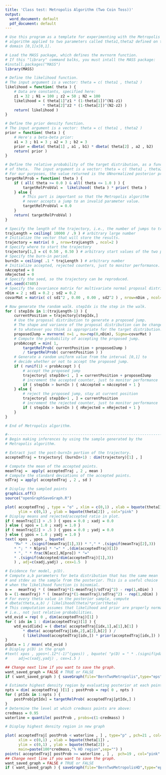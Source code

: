 ```yaml
---
title: 'Class test: Metropolis Algorithm (Two Coin Toss))'
output:
  word_document: default
  pdf_document: default
---
```


```r
# Use this program as a template for experimenting with the Metropolis
# algorithm applied to two parameters called theta1,theta2 defined on the 
# domain [0,1]x[0,1].

# Load the MASS package, which defines the mvrnorm function.
# If this "library" command balks, you must intall the MASS package:
#install.packages("MASS")
library(MASS)

# Define the likelihood function.
# The input argument is a vector: theta = c( theta1 , theta2 )
likelihood = function( theta ) {
	# Data are constants, specified here:
	z1 = 32 ; N1 = 100 ; z2 = 50 ; N2 = 100
	likelihood = ( theta[1]^z1 * (1-theta[1])^(N1-z1)
                 * theta[2]^z2 * (1-theta[2])^(N2-z2) )
	return( likelihood )
}

# Define the prior density function.
# The input argument is a vector: theta = c( theta1 , theta2 )
prior = function( theta ) {
	# Here's a beta-beta prior:
	a1 = 3 ; b1 = 3 ; a2 = 3 ; b2 = 3
	prior = dbeta( theta[1] , a1 , b1) * dbeta( theta[2] , a2 , b2) 
	return( prior )
}

# Define the relative probability of the target distribution, as a function 
# of theta.  The input argument is a vector: theta = c( theta1 , theta2 ). 
# For our purposes, the value returned is the UNnormalized posterior prob.
targetRelProb = function( theta ) {
	if ( all( theta >= 0.0 ) & all( theta <= 1.0 ) ) {
		targetRelProbVal =  likelihood( theta ) * prior( theta )
	} else {
		# This part is important so that the Metropolis algorithm
		# never accepts a jump to an invalid parameter value.
		targetRelProbVal = 0.0
	}
	return( targetRelProbVal )
}

# Specify the length of the trajectory, i.e., the number of jumps to try.
trajLength = ceiling( 10000 / .9 ) # arbitrary large number
# Initialize the vector that will store the results.
trajectory = matrix( 0 , nrow=trajLength , ncol=2 )
# Specify where to start the trajectory
trajectory[1,] = c( 0.50 , 0.50 ) # arbitrary start values of the two param's
# Specify the burn-in period.
burnIn = ceiling( .1 * trajLength ) # arbitrary number
# Initialize accepted, rejected counters, just to monitor performance.
nAccepted = 0
nRejected = 0
# Specify the seed, so the trajectory can be reproduced.
set.seed(47405)
# Specify the covariance matrix for multivariate normal proposal distribution.
nDim = 2 ; sd1 = 0.2 ; sd2 = 0.2
covarMat = matrix( c( sd1^2 , 0.00 , 0.00 , sd2^2 ) , nrow=nDim , ncol=nDim )

# Now generate the random walk. stepIdx is the step in the walk.
for ( stepIdx in 1:(trajLength-1) ) {
	currentPosition = trajectory[stepIdx,]
	# Use the proposal distribution to generate a proposed jump.
	# The shape and variance of the proposal distribution can be changed
	# to whatever you think is appropriate for the target distribution.
	proposedJump = mvrnorm( n=1 , mu=rep(0,nDim), Sigma=covarMat )
	# Compute the probability of accepting the proposed jump.
	probAccept = min( 1,
		targetRelProb( currentPosition + proposedJump )
		/ targetRelProb( currentPosition ) )
	# Generate a random uniform value from the interval [0,1] to
	# decide whether or not to accept the proposed jump.
	if ( runif(1) < probAccept ) {
		# accept the proposed jump
		trajectory[ stepIdx+1 , ] = currentPosition + proposedJump
		# increment the accepted counter, just to monitor performance
		if ( stepIdx > burnIn ) { nAccepted = nAccepted + 1 }
	} else {
		# reject the proposed jump, stay at current position
		trajectory[ stepIdx+1 , ] = currentPosition
		# increment the rejected counter, just to monitor performance
		if ( stepIdx > burnIn ) { nRejected = nRejected + 1 }
	}
}

# End of Metropolis algorithm.

#-----------------------------------------------------------------------
# Begin making inferences by using the sample generated by the
# Metropolis algorithm.

# Extract just the post-burnIn portion of the trajectory.
acceptedTraj = trajectory[ (burnIn+1) : dim(trajectory)[1] , ]

# Compute the mean of the accepted points.
meanTraj =  apply( acceptedTraj , 2 , mean )
# Compute the standard deviations of the accepted points.
sdTraj = apply( acceptedTraj , 2 , sd )
```



```r
# Display the sampled points
graphics.off()
source("openGraphSaveGraph.R")

plot( acceptedTraj , type = "o" , xlim = c(0,1) , xlab = bquote(theta[1]) ,
      ylim = c(0,1) , ylab = bquote(theta[2]) , col="pink" )
# Display means and rejected/accepted ratio in plot.
if ( meanTraj[1] > .5 ) { xpos = 0.0 ; xadj = 0.0
} else { xpos = 1.0 ; xadj = 1.0 }
if ( meanTraj[2] > .5 ) { ypos = 0.0 ; yadj = 0.0
} else { ypos = 1.0 ; yadj = 1.0 }
text( xpos , ypos ,	bquote(
	"M=" * .(signif(meanTraj[1],3)) * "," * .(signif(meanTraj[2],3))
	* "; " * N[pro] * "=" * .(dim(acceptedTraj)[1])
	* ", " * frac(N[acc],N[pro]) * "=" 
	* .(signif(nAccepted/dim(acceptedTraj)[1],3))
	) , adj=c(xadj,yadj) , cex=1.5  )
```

```r
# Evidence for model, p(D).
# Compute a,b parameters for beta distribution that has the same mean
# and stdev as the sample from the posterior. This is a useful choice
# when the likelihood function is binomial.
a =   meanTraj * ( (meanTraj*(1-meanTraj)/sdTraj^2) - rep(1,nDim) )
b = (1-meanTraj) * ( (meanTraj*(1-meanTraj)/sdTraj^2) - rep(1,nDim) )
# For every theta value in the posterior sample, compute 
# dbeta(theta,a,b) / likelihood(theta)*prior(theta)
# This computation assumes that likelihood and prior are properly normalized,
# i.e., not just relative probabilities. 
wtd_evid = rep( 0 , dim(acceptedTraj)[1] )
for ( idx in 1 : dim(acceptedTraj)[1] ) {
	wtd_evid[idx] = ( dbeta( acceptedTraj[idx,1],a[1],b[1] )
		* dbeta( acceptedTraj[idx,2],a[2],b[2] ) /
		( likelihood(acceptedTraj[idx,]) * prior(acceptedTraj[idx,]) ) )
}
pdata = 1 / mean( wtd_evid )
# Display p(D) in the graph
#text( xpos , ypos+(.12*(-1)^(ypos)) , bquote( "p(D) = " * .(signif(pdata,3)) ) ,
#	  adj=c(xadj,yadj) , cex=1.5 )

## Change next line if you want to save the graph.
want_saved_graph = FALSE # TRUE or FALSE
if ( want_saved_graph ) { saveGraph(file="BernTwoMetropolis",type="eps") }

# Estimate highest density region by evaluating posterior at each point.
npts = dim( acceptedTraj )[1] ; postProb = rep( 0 , npts )
for ( ptIdx in 1:npts ) {
    postProb[ptIdx] = targetRelProb( acceptedTraj[ptIdx,] )
}
# Determine the level at which credmass points are above:
credmass = 0.95
waterline = quantile( postProb , probs=c(1-credmass) )
```

```r
# Display highest density region in new graph

plot( acceptedTraj[ postProb < waterline , ] , type="p" , pch=21 , col="pink" ,
      xlim = c(0,1) , xlab = bquote(theta[1]) ,
      ylim = c(0,1) , ylab = bquote(theta[2]) ,
      main=paste(100*credmass,"% HD region",sep="") )
points( acceptedTraj[ postProb >= waterline , ] ,  pch=19 , col="pink" )
## Change next line if you want to save the graph.
want_saved_graph = FALSE # TRUE or FALSE
if ( want_saved_graph ) { saveGraph(file="BernTwoMetropolisHD",type="eps") }
```
